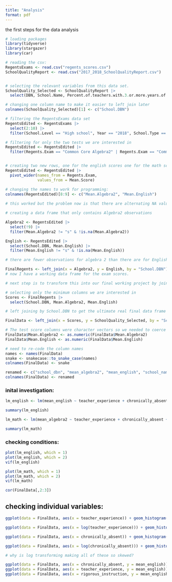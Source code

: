 ```yaml
---
title: "Analysis"
format: pdf
---
```


the first steps for the data analysis
```r
# loading packages
library(tidyverse)
library(stargazer)
library(car)
```


```r
# reading the csv:
RegentsExams <- read.csv("regents_scores.csv")
SchoolQualityReport <- read.csv("2017_2018_SchoolQualityReport.csv")


# selecting the relevant variables from this data set.
SchoolQuality_Selected <- SchoolQualityReport |> 
  select(DBN, School.Name, Percent.of.teachers.with.3.or.more.years.of.experience, Percent.of.Students.Chronically.Absent, Rigorous.Instruction...Percent.Positive, Supportive.Environment.Rating)

# changing one column name to make it easier to left join later
colnames(SchoolQuality_Selected)[1] <- c("School.DBN")

# filtering the RegentsExams data set 
RegentsEdited <- RegentsExams |> 
  select(2:10) |>
  filter(School.Level == "High school", Year == "2018", School.Type == "General Academic")

# filtering for only the two tests we are interested in
RegentsEdited <- RegentsEdited |> 
  filter(Regents.Exam == "Common Core Algebra2" | Regents.Exam == "Common Core English")


# creating two new rows, one for the english scores one for the math scores
RegentsEdited <- RegentsEdited |> 
  pivot_wider(names_from = Regents.Exam,
              values_from = Mean.Score)

# changing the names to work for programming: 
colnames(RegentsEdited)[8:9] <- c("Mean.Algebra2", "Mean.English")
  
# this worked but the problem now is that there are alternating NA values for the two columns on test scores because some of those became the math scores. so we need to remove the NA values in math and English while keeping the schools. BASICALLY instead of there being one school twice (two rows) we need there to be one row for each school.

# creating a data frame that only contains Algebra2 observations

Algebra2 <- RegentsEdited |> 
  select(!9) |>
  filter(Mean.Algebra2 != "s" & !is.na(Mean.Algebra2))

English <- RegentsEdited |> 
  select(School.DBN, Mean.English) |>
  filter(Mean.English != "s" & !is.na(Mean.English))

# there are fewer observations for algebra 2 than there are for English, so I want to left join on algebra 2 to keep all of those observations

FinalRegents <- left_join(x = Algebra2, y = English, by = "School.DBN")
# now I have a working data frame for the exam scores. 

# next step is to transform this into our final working project by joining this data frame with the first data frame

# selecting only the minimum columns we are interested in
Scores <- FinalRegents |> 
  select(School.DBN, Mean.Algebra2, Mean.English)

# left joining by School.DBN to get the ultimate real final data frame we want to work with: 

FinalData <- left_join(x = Scores, y = SchoolQuality_Selected, by = "School.DBN")

# The test score columns were character vectors so we needed to coerce them to numeric vectors.
FinalData$Mean.Algebra2 <- as.numeric(FinalData$Mean.Algebra2)
FinalData$Mean.English <- as.numeric(FinalData$Mean.English)

# need to re-code the column names 
names <- names(FinalData)
snake <- snakecase::to_snake_case(names)
colnames(FinalData) <- snake

renamed <- c("school_dbn", "mean_algebra2", "mean_english", "school_name", "teacher_experience", "chronically_absent", "rigorous_instruction", "supportive_environment")
colnames(FinalData) <- renamed
```


### inital investigation: 
```r
lm_english <- lm(mean_english ~ teacher_experience + chronically_absent + rigorous_instruction + supportive_environment, data = FinalData)

summary(lm_english)
```

```r
lm_math <- lm(mean_algebra2 ~ teacher_experience + chronically_absent + rigorous_instruction + supportive_environment, data = FinalData)

summary(lm_math)
```

### checking conditions: 
```r
plot(lm_english, which = 1)
plot(lm_english, which = 2)
vif(lm_english)
```

```r
plot(lm_math, which = 1)
plot(lm_math, which = 2)
vif(lm_math)

cor(FinalData[,2:3])
```

## checking individual variables: 
```r
ggplot(data = FinalData, aes(x = teacher_experience)) + geom_histogram() +ggtitle("teacher experience")

ggplot(data = FinalData, aes(x = log(teacher_experience))) + geom_histogram() +ggtitle("teacher experience logged")

ggplot(data = FinalData, aes(x = chronically_absent)) + geom_histogram() +ggtitle("chronically absent")

ggplot(data = FinalData, aes(x = log(chronically_absent))) + geom_histogram() +ggtitle("chronically absent logged")

# why is log transforming making all of these so skewed? 

ggplot(data = FinalData, aes(x = chronically_absent, y = mean_english)) + geom_point() + geom_smooth()
ggplot(data = FinalData, aes(x = teacher_experience, y = mean_english)) + geom_point() + geom_smooth()
ggplot(data = FinalData, aes(x = rigorous_instruction, y = mean_english)) + geom_point() + geom_smooth()
```

